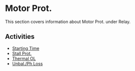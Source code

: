 # Motor Prot.

This section covers information about Motor Prot. under Relay.

## Activities

- [Starting Time](/docs/relay/motor-prot/starting-time)
- [Stall Prot.](/docs/relay/motor-prot/stall-prot)
- [Thermal OL](/docs/relay/motor-prot/thermal-ol)
- [Unbal./Ph Loss](/docs/relay/motor-prot/unbalph-loss)

